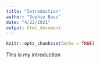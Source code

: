 ```yaml
---
title: "Introduction"
author: "Sophie Bass"
date: "4/22/2021"
output: html_document
---
```


```r
knitr::opts_chunk$set(echo = TRUE)
```

This is my introduction

